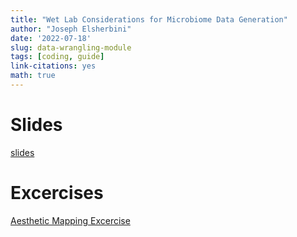 ```yaml
---
title: "Wet Lab Considerations for Microbiome Data Generation"
author: "Joseph Elsherbini"
date: '2022-07-18'
slug: data-wrangling-module
tags: [coding, guide]
link-citations: yes
math: true
---
```



# Slides

[slides](/modules/slides-data-visualization-and-data-wrangling.html)

# Excercises

[Aesthetic Mapping Excercise](/exercises/2022-08-24-aesthetic-mapping-exercise.Rmd)